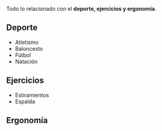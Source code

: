{{header|1=Deporte}}

Todo lo relacionado con el '''deporte, ejercicios y ergonomía'''.

== Deporte ==

* Atletismo
* Baloncesto
* Fútbol
* Natación

== Ejercicios ==

* Estiramientos
* Espalda

== Ergonomía ==


<!--

* Aprender a jugar al ajedrez
* [https://www.youtube.com/watch?v=eb3GbqTtSG4 Aprender a jugar al baloncesto]
* Aprender a jugar al béisbol
* Aprender a jugar al fútbol

-->

{{footer}}
